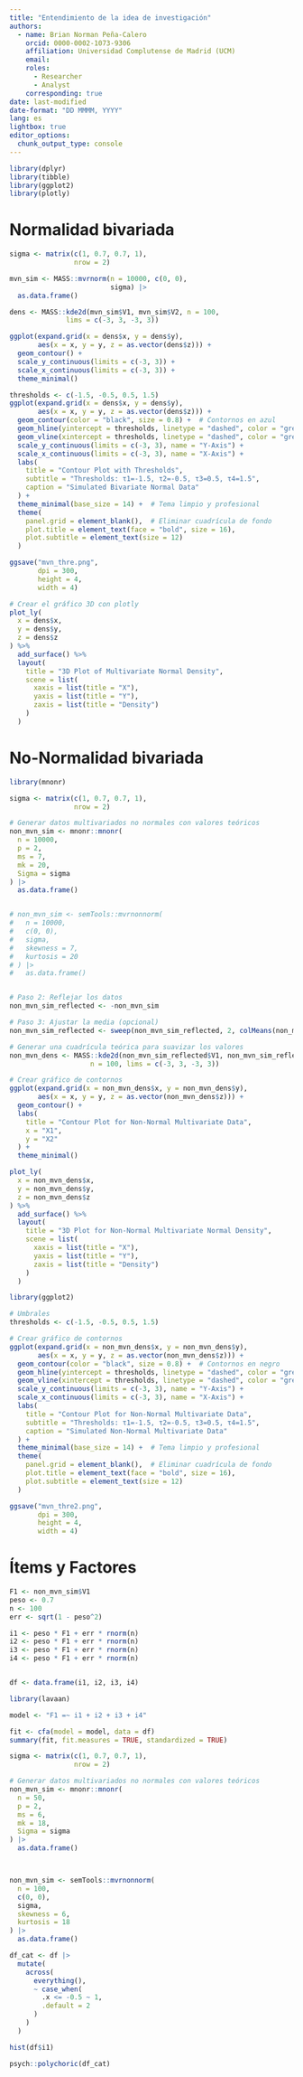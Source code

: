 ```yaml
---
title: "Entendimiento de la idea de investigación"
authors:
  - name: Brian Norman Peña-Calero
    orcid: 0000-0002-1073-9306
    affiliation: Universidad Complutense de Madrid (UCM)
    email: 
    roles: 
      - Researcher
      - Analyst
    corresponding: true
date: last-modified
date-format: "DD MMMM, YYYY"
lang: es
lightbox: true
editor_options: 
  chunk_output_type: console
---
```



```r
library(dplyr)
library(tibble)
library(ggplot2)
library(plotly)
```

# Normalidad bivariada


```r
sigma <- matrix(c(1, 0.7, 0.7, 1), 
                nrow = 2)

mvn_sim <- MASS::mvrnorm(n = 10000, c(0, 0), 
                         sigma) |> 
  as.data.frame()

dens <- MASS::kde2d(mvn_sim$V1, mvn_sim$V2, n = 100,
              lims = c(-3, 3, -3, 3))  

ggplot(expand.grid(x = dens$x, y = dens$y), 
       aes(x = x, y = y, z = as.vector(dens$z))) +
  geom_contour() +
  scale_y_continuous(limits = c(-3, 3)) +
  scale_x_continuous(limits = c(-3, 3)) +
  theme_minimal()
```

```r
thresholds <- c(-1.5, -0.5, 0.5, 1.5)
ggplot(expand.grid(x = dens$x, y = dens$y), 
       aes(x = x, y = y, z = as.vector(dens$z))) +
  geom_contour(color = "black", size = 0.8) +  # Contornos en azul
  geom_hline(yintercept = thresholds, linetype = "dashed", color = "grey40", size = 0.7) +  # Líneas horizontales
  geom_vline(xintercept = thresholds, linetype = "dashed", color = "grey40", size = 0.7) +  # Líneas verticales
  scale_y_continuous(limits = c(-3, 3), name = "Y-Axis") +
  scale_x_continuous(limits = c(-3, 3), name = "X-Axis") +
  labs(
    title = "Contour Plot with Thresholds",
    subtitle = "Thresholds: τ1=-1.5, τ2=-0.5, τ3=0.5, τ4=1.5",
    caption = "Simulated Bivariate Normal Data"
  ) +
  theme_minimal(base_size = 14) +  # Tema limpio y profesional
  theme(
    panel.grid = element_blank(),  # Eliminar cuadrícula de fondo
    plot.title = element_text(face = "bold", size = 16),
    plot.subtitle = element_text(size = 12)
  )
```

```r
ggsave("mvn_thre.png",
       dpi = 300,
       height = 4,
       width = 4)
```



```r
# Crear el gráfico 3D con plotly
plot_ly(
  x = dens$x, 
  y = dens$y, 
  z = dens$z
) %>% 
  add_surface() %>% 
  layout(
    title = "3D Plot of Multivariate Normal Density",
    scene = list(
      xaxis = list(title = "X"),
      yaxis = list(title = "Y"),
      zaxis = list(title = "Density")
    )
  )
```


# No-Normalidad bivariada

```r
library(mnonr)
```


```r
sigma <- matrix(c(1, 0.7, 0.7, 1), 
                nrow = 2)

# Generar datos multivariados no normales con valores teóricos
non_mvn_sim <- mnonr::mnonr(
  n = 10000,
  p = 2,
  ms = 7,
  mk = 20,
  Sigma = sigma
) |>
  as.data.frame()


# non_mvn_sim <- semTools::mvrnonnorm(
#   n = 10000,
#   c(0, 0),
#   sigma,
#   skewness = 7,
#   kurtosis = 20
# ) |>
#   as.data.frame()


# Paso 2: Reflejar los datos
non_mvn_sim_reflected <- -non_mvn_sim

# Paso 3: Ajustar la media (opcional)
non_mvn_sim_reflected <- sweep(non_mvn_sim_reflected, 2, colMeans(non_mvn_sim_reflected), FUN = "-")

# Generar una cuadrícula teórica para suavizar los valores
non_mvn_dens <- MASS::kde2d(non_mvn_sim_reflected$V1, non_mvn_sim_reflected$V2, 
                    n = 100, lims = c(-3, 3, -3, 3))

# Crear gráfico de contornos
ggplot(expand.grid(x = non_mvn_dens$x, y = non_mvn_dens$y), 
       aes(x = x, y = y, z = as.vector(non_mvn_dens$z))) +
  geom_contour() +
  labs(
    title = "Contour Plot for Non-Normal Multivariate Data",
    x = "X1",
    y = "X2"
  ) +
  theme_minimal()

plot_ly(
  x = non_mvn_dens$x, 
  y = non_mvn_dens$y, 
  z = non_mvn_dens$z
) %>% 
  add_surface() %>% 
  layout(
    title = "3D Plot for Non-Normal Multivariate Normal Density",
    scene = list(
      xaxis = list(title = "X"),
      yaxis = list(title = "Y"),
      zaxis = list(title = "Density")
    )
  )
```

```r
library(ggplot2)

# Umbrales
thresholds <- c(-1.5, -0.5, 0.5, 1.5)

# Crear gráfico de contornos
ggplot(expand.grid(x = non_mvn_dens$x, y = non_mvn_dens$y), 
       aes(x = x, y = y, z = as.vector(non_mvn_dens$z))) +
  geom_contour(color = "black", size = 0.8) +  # Contornos en negro
  geom_hline(yintercept = thresholds, linetype = "dashed", color = "grey40", size = 0.7) +  # Líneas horizontales
  geom_vline(xintercept = thresholds, linetype = "dashed", color = "grey40", size = 0.7) +  # Líneas verticales
  scale_y_continuous(limits = c(-3, 3), name = "Y-Axis") +
  scale_x_continuous(limits = c(-3, 3), name = "X-Axis") +
  labs(
    title = "Contour Plot for Non-Normal Multivariate Data",
    subtitle = "Thresholds: τ1=-1.5, τ2=-0.5, τ3=0.5, τ4=1.5",
    caption = "Simulated Non-Normal Multivariate Data"
  ) +
  theme_minimal(base_size = 14) +  # Tema limpio y profesional
  theme(
    panel.grid = element_blank(),  # Eliminar cuadrícula de fondo
    plot.title = element_text(face = "bold", size = 16),
    plot.subtitle = element_text(size = 12)
  )

```

```r
ggsave("mvn_thre2.png",
       dpi = 300,
       height = 4,
       width = 4)
```


# Ítems y Factores

```r
F1 <- non_mvn_sim$V1
peso <- 0.7
n <- 100
err <- sqrt(1 - peso^2)

i1 <- peso * F1 + err * rnorm(n)
i2 <- peso * F1 + err * rnorm(n)
i3 <- peso * F1 + err * rnorm(n)
i4 <- peso * F1 + err * rnorm(n)


df <- data.frame(i1, i2, i3, i4)


```

```r
library(lavaan)
```


```r
model <- "F1 =~ i1 + i2 + i3 + i4"

fit <- cfa(model = model, data = df)
summary(fit, fit.measures = TRUE, standardized = TRUE)
```


```r
sigma <- matrix(c(1, 0.7, 0.7, 1), 
                nrow = 2)

# Generar datos multivariados no normales con valores teóricos
non_mvn_sim <- mnonr::mnonr(
  n = 50, 
  p = 2, 
  ms = 6,  
  mk = 18,   
  Sigma = sigma
) |> 
  as.data.frame()



non_mvn_sim <- semTools::mvrnonnorm(
  n = 100,
  c(0, 0),
  sigma, 
  skewness = 6,
  kurtosis = 18
) |> 
  as.data.frame()


```


```r
df_cat <- df |> 
  mutate(
    across(
      everything(),
      ~ case_when(
        .x <= -0.5 ~ 1,
        .default = 2
      )
    )
  )

hist(df$i1)

psych::polychoric(df_cat)
```




